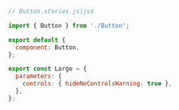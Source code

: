 ```js
// Button.stories.js|jsx

import { Button } from './Button';

export default {
  component: Button,
};

export const Large = {
  parameters: {
    controls: { hideNoControlsWarning: true },
  },
};
```
